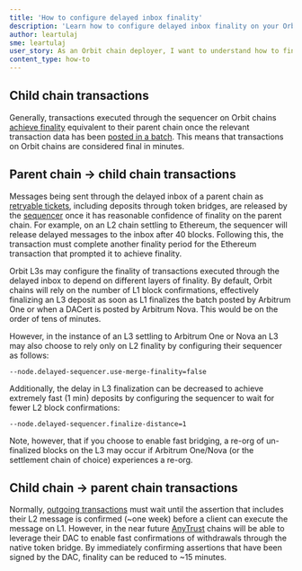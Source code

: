 ```yaml
---
title: 'How to configure delayed inbox finality'
description: 'Learn how to configure delayed inbox finality on your Orbit chain.'
author: leartulaj
sme: leartulaj
user_story: As an Orbit chain deployer, I want to understand how to fine-tune parameters associated with delayed inbox finality on my Orbit chain.
content_type: how-to
---
```


## Child chain transactions

Generally, transactions executed through the sequencer on Orbit chains [achieve finality](/how-arbitrum-works/02-transaction-lifecycle.mdx) equivalent to their parent chain once the relevant transaction data has been [posted in a batch](/how-arbitrum-works/05-validation-and-proving/02-rollup-protocol.mdx). This means that transactions on Orbit chains are considered final in minutes.

## Parent chain → child chain transactions

Messages being sent through the delayed inbox of a parent chain as [retryable tickets](/how-arbitrum-works/10-l1-to-l2-messaging.mdx#retryable-tickets), including deposits through token bridges, are released by the [sequencer](/how-arbitrum-works/03-sequencer.mdx) once it has reasonable confidence of finality on the parent chain. For example, on an L2 chain settling to Ethereum, the sequencer will release delayed messages to the inbox after 40 blocks. Following this, the transaction must complete another finality period for the Ethereum transaction that prompted it to achieve finality.

Orbit L3s may configure the finality of transactions executed through the delayed inbox to depend on different layers of finality. By default, Orbit chains will rely on the number of L1 block confirmations, effectively finalizing an L3 deposit as soon as L1 finalizes the batch posted by <a data-quicklook-from="arbitrum-one">Arbitrum One</a> or when a <a data-quicklook-from="data-availability-certificate">DACert</a> is posted by <a data-quicklook-from="arbitrum-nova">Arbitrum Nova</a>. This would be on the order of tens of minutes.

However, in the instance of an L3 settling to Arbitrum One or Nova an L3 may also choose to rely only on L2 finality by configuring their sequencer as follows:

```
--node.delayed-sequencer.use-merge-finality=false
```

Additionally, the delay in L3 finalization can be decreased to achieve extremely fast (1 min) deposits by configuring the sequencer to wait for fewer L2 block confirmations:

```
--node.delayed-sequencer.finalize-distance=1
```

Note, however, that if you choose to enable fast bridging, a re-org of un-finalized blocks on the L3 may occur if Arbitrum One/Nova (or the settlement chain of choice) experiences a re-org.

## Child chain → parent chain transactions

Normally, [outgoing transactions](/how-arbitrum-works/11-l2-to-l1-messaging.mdx) must wait until the assertion that includes their L2 message is confirmed (~one week) before a client can execute the message on L1. However, in the near future [AnyTrust](/how-arbitrum-works/08-anytrust-protocol.mdx) chains will be able to leverage their DAC to enable fast confirmations of withdrawals through the native token bridge. By immediately confirming assertions that have been signed by the DAC, finality can be reduced to ~15 minutes.
